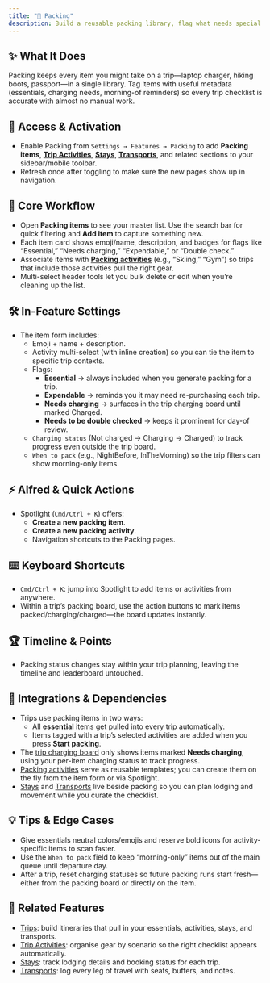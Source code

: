 ```yaml
---
title: "🎒 Packing"
description: Build a reusable packing library, flag what needs special attention, and feed trips with the right gear automatically
---
```


## ✨ What It Does

Packing keeps every item you might take on a trip—laptop charger, hiking boots, passport—in a single library. Tag items with useful metadata (essentials, charging needs, morning-of reminders) so every trip checklist is accurate with almost no manual work.

## 🚪 Access & Activation

- Enable Packing from `Settings → Features → Packing` to add **Packing items**, [**Trip Activities**](./activities), [**Stays**](./stays), [**Transports**](./transports), and related sections to your sidebar/mobile toolbar.
- Refresh once after toggling to make sure the new pages show up in navigation.

## 🧭 Core Workflow

- Open **Packing items** to see your master list. Use the search bar for quick filtering and **Add item** to capture something new.
- Each item card shows emoji/name, description, and badges for flags like “Essential,” “Needs charging,” “Expendable,” or “Double check.”
- Associate items with [**Packing activities**](./activities) (e.g., “Skiing,” “Gym”) so trips that include those activities pull the right gear.
- Multi-select header tools let you bulk delete or edit when you’re cleaning up the list.

## 🛠️ In-Feature Settings

- The item form includes:
  - Emoji + name + description.
  - Activity multi-select (with inline creation) so you can tie the item to specific trip contexts.
  - Flags:
    - **Essential** → always included when you generate packing for a trip.
    - **Expendable** → reminds you it may need re-purchasing each trip.
    - **Needs charging** → surfaces in the trip charging board until marked Charged.
    - **Needs to be double checked** → keeps it prominent for day-of review.
  - `Charging status` (Not charged → Charging → Charged) to track progress even outside the trip board.
  - `When to pack` (e.g., NightBefore, InTheMorning) so the trip filters can show morning-only items.

## ⚡ Alfred & Quick Actions

- Spotlight (`Cmd/Ctrl + K`) offers:
  - **Create a new packing item**.
  - **Create a new packing activity**.
  - Navigation shortcuts to the Packing pages.

## ⌨️ Keyboard Shortcuts

- `Cmd/Ctrl + K`: jump into Spotlight to add items or activities from anywhere.
- Within a trip’s packing board, use the action buttons to mark items packed/charging/charged—the board updates instantly.

## 🏆 Timeline & Points

- Packing status changes stay within your trip planning, leaving the timeline and leaderboard untouched.

## 🔗 Integrations & Dependencies

- Trips use packing items in two ways:
  - All **essential** items get pulled into every trip automatically.
  - Items tagged with a trip’s selected activities are added when you press **Start packing**.
- The [trip charging board](../trips) only shows items marked **Needs charging**, using your per-item charging status to track progress.
- [Packing activities](./activities) serve as reusable templates; you can create them on the fly from the item form or via Spotlight.
- [Stays](./stays) and [Transports](./transports) live beside packing so you can plan lodging and movement while you curate the checklist.

## 💡 Tips & Edge Cases

- Give essentials neutral colors/emojis and reserve bold icons for activity-specific items to scan faster.
- Use the `When to pack` field to keep “morning-only” items out of the main queue until departure day.
- After a trip, reset charging statuses so future packing runs start fresh—either from the packing board or directly on the item.

## 🤝 Related Features

- [Trips](../trips): build itineraries that pull in your essentials, activities, stays, and transports.
- [Trip Activities](./activities): organise gear by scenario so the right checklist appears automatically.
- [Stays](./stays): track lodging details and booking status for each trip.
- [Transports](./transports): log every leg of travel with seats, buffers, and notes.
